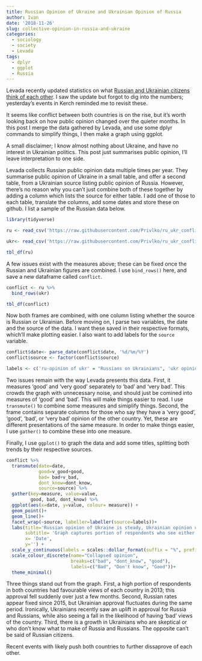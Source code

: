 ```yaml
---
title: Russian Opinion of Ukraine and Ukrainian Opinion of Russia
author: Ivan
date: '2018-11-26'
slug: collective-opinion-in-russia-and-ukraine
categories:
  - sociology
  - society
  - Levada
tags:
  - dplyr
  - ggplot
  - Russia
---
```



Levada recently updated statistics on what [Russian and Ukrainian citizens think of each other](https://www.levada.ru/2018/10/10/rossijsko-ukrainskie-otnosheniya-4/). I saw the update but forgot to dig into the numbers; yesterday's events in Kerch reminded me to revisit these. 

It seems like conflict between both countries is on the rise, but it's worth looking back on how public opinion changed over the quieter months. In this post I merge the data gathered by Levada, and use some dplyr commands to simplify things, I then make a graph using ggplot.

A small disclaimer; I know almost nothing about Ukraine, and have no interest in Ukrainian politics. This post just summarises public opinion, I'll leave interpretation to one side.

Levada collects Russian public opinion data multiple times per year. They summarise public opinion of Ukraine in a small table, and offer a second table, from a Ukrainian source listing public opinion of Russia. However, there's no reason why you can't just combine both of these together by adding a column which lists the source for either table. I add one of those to each table, translate the columns, add some dates and store these on github. I list a sample of the Russian data below.

```r
library(tidyverse)

ru <- read_csv('https://raw.githubusercontent.com/Privlko/ru_ukr_conflict/master/ru_op.csv', skip=2)

ukr<- read_csv('https://raw.githubusercontent.com/Privlko/ru_ukr_conflict/master/ukr_op.csv', skip=2)

tbl_df(ru)

```

A few issues exist with the measures above; these can be fixed once the Russian and Ukrainian figures are combined. I use `bind_rows()` here, and save a new dataframe called `conflict`.

```r

conflict <- ru %>% 
  bind_rows(ukr)

tbl_df(conflict)
```

Now both frames are combined, with one column listing whether the source is Russian or Ukrainian. Before moving on, I parse two variables, the date and the source of the data. I want these saved in their respective formats, which'll make plotting easier. I also want to add labels for the `source` variable. 

```r

conflict$date<- parse_date(conflict$date, '%d/%m/%Y')
conflict$source <- factor(conflict$source)

labels <- c('ru-opinion of ukr' = "Russians on Ukrainians", 'ukr opinion of ru' = "Ukrainians on Russians")


```


Two issues remain with the way Levada presents this data. First, it measures 'good' and 'very good' separately to 'bad' and 'very bad'. This crowds the graph with unnecessary noise, and should just be comined into measures of 'good' and 'bad'. This will make things easier to read. I use `transmute()` to combine some measures and simiplify things. Second, the frame contains separate columns for those who say they have a 'very good', 'good', 'bad', or 'very bad' opinion of the other country. Yet, these are different presentations of the same measure. In order to make things easier, I use `gather()` to combine these into one measure. 

Finally, I use `ggplot()` to graph the data and add some titles, splitting both trends by their respective sources. 

```r

conflict %>% 
  transmute(date=date,
            good=v_good+good,
            bad= bad+v_bad,
            dont_know=dont_know,
            source=source) %>% 
  gather(key=measure, value=value,
         good, bad, dont_know) %>% 
  ggplot(aes(x=date, y=value, colour= measure)) +
  geom_point()+
  geom_line()+
  facet_wrap(~source, labeller=labeller(source=labels))+
  labs(title='Russian opinion of Ukraine is steady, Ukrainian opinion of Russia is Dynamic',
       subtitle= 'Graph captures portion of respondents who see either country as good or bad. \nUkrainians recently saw a minor improvement in their attitude towards Russia, \nalthough skepticism also growing.',
       x= 'Date',
       y='') +
  scale_y_continuous(labels = scales::dollar_format(suffix = "%", prefix = "")) +
  scale_colour_discrete(name="Collapsed opinion",
                        breaks=c("bad", "dont_know", "good"),
                        labels=c("Bad", "Don't know", "Good"))+
  theme_minimal()

```

Three things stand out from the graph. First, a high portion of respondents in both countries had favourable views of each country in 2013; this approval fell suddenly over just a few months. Second, Russian rates appear fixed since 2015, but Ukrainian approval fluctuates during the same period. Ironically, Ukrainians recently saw an uplift in approval for Russia and Russians, while also seeing a fall in the likelihood of having 'bad' views of the country. Third, there is a growth in Ukrainians who are skeptical or who don't know what to make of Russia and Russians. The opposite can't be said of Russian citizens. 

Recent events with likely push both countries to further dissaprove of each other.